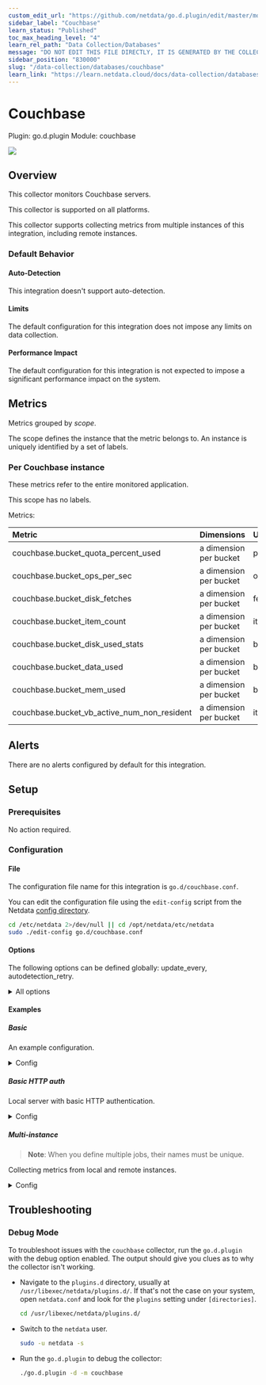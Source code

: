 ```yaml
---
custom_edit_url: "https://github.com/netdata/go.d.plugin/edit/master/modules/couchbase/metadata.yaml"
sidebar_label: "Couchbase"
learn_status: "Published"
toc_max_heading_level: "4"
learn_rel_path: "Data Collection/Databases"
message: "DO NOT EDIT THIS FILE DIRECTLY, IT IS GENERATED BY THE COLLECTOR'S metadata.yaml FILE"
sidebar_position: "830000"
slug: "/data-collection/databases/couchbase"
learn_link: "https://learn.netdata.cloud/docs/data-collection/databases/couchbase"
---
```



# Couchbase

Plugin: go.d.plugin
Module: couchbase

<img src="https://img.shields.io/badge/maintained%20by-Netdata-%2300ab44" />

## Overview

This collector monitors Couchbase servers.




This collector is supported on all platforms.

This collector supports collecting metrics from multiple instances of this integration, including remote instances.


### Default Behavior

#### Auto-Detection

This integration doesn't support auto-detection.

#### Limits

The default configuration for this integration does not impose any limits on data collection.

#### Performance Impact

The default configuration for this integration is not expected to impose a significant performance impact on the system.


## Metrics

Metrics grouped by *scope*.

The scope defines the instance that the metric belongs to. An instance is uniquely identified by a set of labels.



### Per Couchbase instance

These metrics refer to the entire monitored application.

This scope has no labels.

Metrics:

| Metric | Dimensions | Unit |
|:------|:----------|:----|
| couchbase.bucket_quota_percent_used | a dimension per bucket | percentage |
| couchbase.bucket_ops_per_sec | a dimension per bucket | ops/s |
| couchbase.bucket_disk_fetches | a dimension per bucket | fetches |
| couchbase.bucket_item_count | a dimension per bucket | items |
| couchbase.bucket_disk_used_stats | a dimension per bucket | bytes |
| couchbase.bucket_data_used | a dimension per bucket | bytes |
| couchbase.bucket_mem_used | a dimension per bucket | bytes |
| couchbase.bucket_vb_active_num_non_resident | a dimension per bucket | items |



## Alerts

There are no alerts configured by default for this integration.


## Setup

### Prerequisites

No action required.

### Configuration

#### File

The configuration file name for this integration is `go.d/couchbase.conf`.


You can edit the configuration file using the `edit-config` script from the
Netdata [config directory](/docs/configuring/configuration#the-netdata-config-directory).

```bash
cd /etc/netdata 2>/dev/null || cd /opt/netdata/etc/netdata
sudo ./edit-config go.d/couchbase.conf
```
#### Options

The following options can be defined globally: update_every, autodetection_retry.


<details><summary>All options</summary>

| Name | Description | Default | Required |
|:----|:-----------|:-------|:--------:|
| update_every | Data collection frequency. | 1 | False |
| autodetection_retry | Recheck interval in seconds. Zero means no recheck will be scheduled. | 0 | False |
| url | Server URL. | http://127.0.0.1:8091 | True |
| username | Username for basic HTTP authentication. |  | False |
| password | Password for basic HTTP authentication. |  | False |
| proxy_url | Proxy URL. |  | False |
| proxy_username | Username for proxy basic HTTP authentication. |  | False |
| proxy_password | Password for proxy basic HTTP authentication. |  | False |
| timeout | HTTP request timeout. | 2 | False |
| method | HTTP request method. | GET | False |
| body | HTTP request body. |  | False |
| headers | HTTP request headers. |  | False |
| not_follow_redirects | Redirect handling policy. Controls whether the client follows redirects. | False | False |
| tls_skip_verify | Server certificate chain and hostname validation policy. Controls whether the client performs this check. | False | False |
| tls_ca | Certification authority that the client uses when verifying the server's certificates. |  | False |
| tls_cert | Client tls certificate. |  | False |
| tls_key | Client tls key. |  | False |

</details>

#### Examples

##### Basic

An example configuration.

<details><summary>Config</summary>

```yaml
jobs:
  - name: local
    url: http://127.0.0.1:8091

```
</details>

##### Basic HTTP auth

Local server with basic HTTP authentication.

<details><summary>Config</summary>

```yaml
jobs:
  - name: local
    url: http://127.0.0.1:8091
    username: foo
    password: bar

```
</details>

##### Multi-instance

> **Note**: When you define multiple jobs, their names must be unique.

Collecting metrics from local and remote instances.


<details><summary>Config</summary>

```yaml
jobs:
  - name: local
    url: http://127.0.0.1:8091

  - name: remote
    url: http://203.0.113.0:8091

```
</details>



## Troubleshooting

### Debug Mode

To troubleshoot issues with the `couchbase` collector, run the `go.d.plugin` with the debug option enabled. The output
should give you clues as to why the collector isn't working.

- Navigate to the `plugins.d` directory, usually at `/usr/libexec/netdata/plugins.d/`. If that's not the case on
  your system, open `netdata.conf` and look for the `plugins` setting under `[directories]`.

  ```bash
  cd /usr/libexec/netdata/plugins.d/
  ```

- Switch to the `netdata` user.

  ```bash
  sudo -u netdata -s
  ```

- Run the `go.d.plugin` to debug the collector:

  ```bash
  ./go.d.plugin -d -m couchbase
  ```


